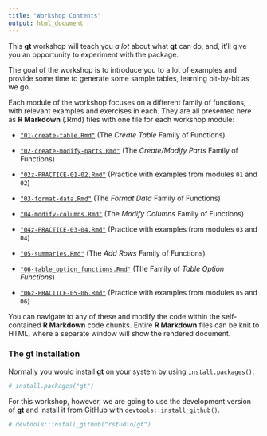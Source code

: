 ```yaml
---
title: "Workshop Contents"
output: html_document
---
```


This **gt** workshop will teach you *a lot* about what **gt** can do, and, it'll give you an opportunity to experiment with the package. 

The goal of the workshop is to introduce you to a lot of examples and provide some time to generate some sample tables, learning bit-by-bit as we go.

Each module of the workshop focuses on a different family of functions, with relevant examples and exercises in each. They are all presented here as **R Markdown** (.Rmd) files with one file for each workshop module:

- [`"01-create-table.Rmd"`](https://rpubs.com/esimms/gt_01_es) (The *Create Table* Family of Functions)

- [`"02-create-modify-parts.Rmd"`](https://rpubs.com/esimms/gt_02_es) (The *Create/Modify Parts* Family of Functions)

- [`"02z-PRACTICE-01-02.Rmd"`](https://rpubs.com/esimms/gt_02z_es) (Practice with examples from modules `01` and `02`)

- [`"03-format-data.Rmd"`](https://rpubs.com/esimms/gt_03_es) (The *Format Data* Family of Functions)

- [`"04-modify-columns.Rmd"`](https://rpubs.com/esimms/gt_04_es) (The *Modify Columns* Family of Functions)

- [`"04z-PRACTICE-03-04.Rmd"`](https://rpubs.com/esimms/gt_04z_es) (Practice with examples from modules `03` and `04`)

- [`"05-summaries.Rmd"`](https://rpubs.com/esimms/gt_05_es) (The *Add Rows* Family of Functions)

- [`"06-table_option_functions.Rmd"`](https://rpubs.com/esimms/gt_06_es) (The Family of *Table Option Functions*)

- [`"06z-PRACTICE-05-06.Rmd"`](https://rpubs.com/esimms/gt_06z_es) (Practice with examples from modules `05` and `06`)

You can navigate to any of these and modify the code within the self-contained **R Markdown** code chunks. Entire **R Markdown** files can be knit to HTML, where a separate window will show the rendered document.

### The **gt** Installation

Normally you would install **gt** on your system by using `install.packages()`:

```r
# install.packages("gt")
```

For this workshop, however, we are going to use the development version of **gt** and install it from GitHub with `devtools::install_github()`.

```r
# devtools::install_github("rstudio/gt")
```



